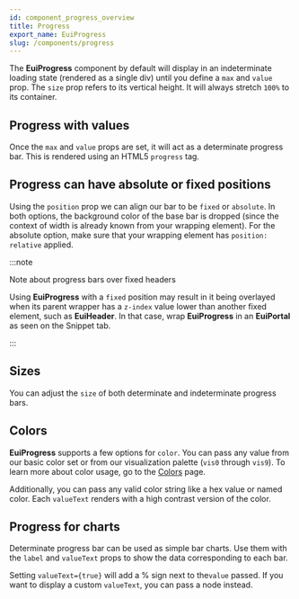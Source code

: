 ```yaml
---
id: component_progress_overview
title: Progress
export_name: EuiProgress
slug: /components/progress
---
```


The **EuiProgress** component by default will display in an indeterminate loading state (rendered as a single div)
until you define a `max` and `value` prop. The `size` prop refers to its vertical height.
It will always stretch `100%` to its container.

<!-- TODO: Add basic example -->

## Progress with values

Once the `max` and `value` props are set, it will act as a determinate progress bar.
This is rendered using an HTML5 `progress` tag.

<!-- TODO: Add max values example -->

## Progress can have absolute or fixed positions

Using the `position` prop we can align our bar to be `fixed` or `absolute`. In both options, the background color
of the base bar is dropped (since the context of width is already known from your wrapping element).
For the absolute option, make sure that your wrapping element has `position: relative` applied.

:::note

Note about progress bars over fixed headers

Using **EuiProgress** with a `fixed` position may result in it being overlayed when its parent wrapper has
a `z-index` value lower than another fixed element, such as **EuiHeader**. In that case, wrap **EuiProgress**
in an **EuiPortal** as seen on the Snippet tab.

:::

<!-- TODO: Add absolute example -->

## Sizes

You can adjust the `size` of both determinate and indeterminate progress bars.

<!-- TODO: Add sizes example -->

## Colors

**EuiProgress** supports a few options for `color`. You can pass any value from our basic color set
or from our visualization palette (`vis0` through `vis9`). To learn more about color usage,
go to the [Colors](#/theming/colors/values) page.

Additionally, you can pass any valid color string like a hex value or named color.
Each `valueText` renders with a high contrast version of the color.

<!-- TODO: Add colors example -->

## Progress for charts

Determinate progress bar can be used as simple bar charts. Use them with the `label` and `valueText` props
to show the data corresponding to each bar.

Setting `valueText={true}` will add a % sign next to the`value` passed. If you want to display
a custom `valueText`, you can pass a node instead.

<!-- TODO: Add charts example -->
